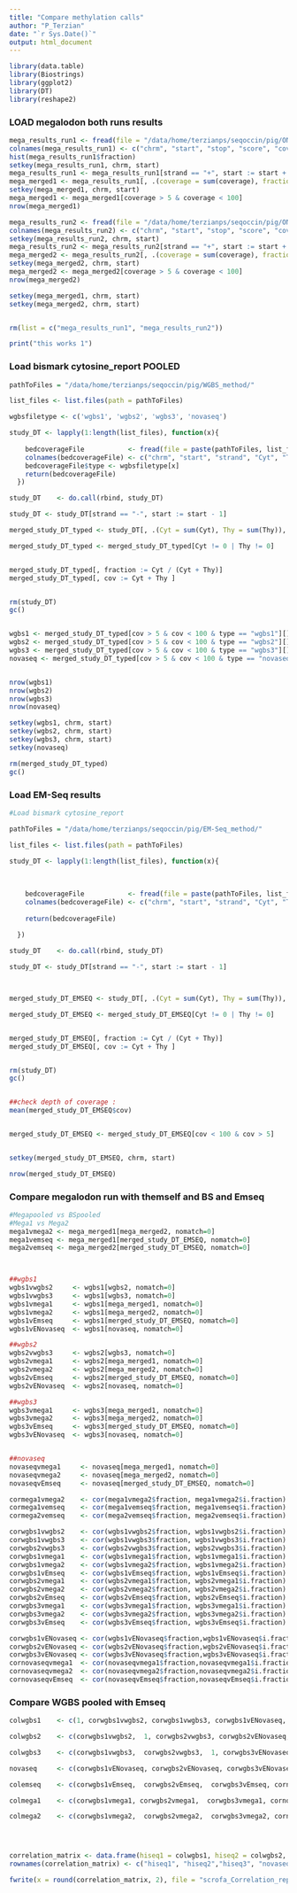 ---
title: "Compare methylation calls"
author: "P_Terzian"
date: "`r Sys.Date()`"
output: html_document
---

```{r, include=FALSE}
library(data.table)
library(Biostrings)
library(ggplot2)
library(DT)
library(reshape2)


```




### LOAD megalodon both runs results
```{r}
mega_results_run1 <- fread(file = "/data/home/terzianps/seqoccin/pig/ONT_method/Seqoccin.Pig.ONT.PAD93746.modified_bases.5mC.bed", stringsAsFactors = FALSE)
colnames(mega_results_run1) <- c("chrm", "start", "stop", "score", "coverage", "strand", "start2", "stop2", "Idonknow", "coverage", "fraction")
hist(mega_results_run1$fraction)
setkey(mega_results_run1, chrm, start)
mega_results_run1 <- mega_results_run1[strand == "+", start := start + 1]
mega_merged1 <- mega_results_run1[, .(coverage = sum(coverage), fraction = sum(fraction) / length(fraction)), by = .(chrm, start)]
setkey(mega_merged1, chrm, start)
mega_merged1 <- mega_merged1[coverage > 5 & coverage < 100]
nrow(mega_merged1)

mega_results_run2 <- fread(file = "/data/home/terzianps/seqoccin/pig/ONT_method/Seqoccin.Pig.ONT.PAE20806.modified_bases.5mC.bed", stringsAsFactors = FALSE)
colnames(mega_results_run2) <- c("chrm", "start", "stop", "score", "coverage", "strand", "start2", "stop2", "Idonknow", "coverage", "fraction")
setkey(mega_results_run2, chrm, start)
mega_results_run2 <- mega_results_run2[strand == "+", start := start + 1]
mega_merged2 <- mega_results_run2[, .(coverage = sum(coverage), fraction = sum(fraction) / length(fraction)), by = .(chrm, start)]
setkey(mega_merged2, chrm, start)
mega_merged2 <- mega_merged2[coverage > 5 & coverage < 100]
nrow(mega_merged2)

setkey(mega_merged1, chrm, start)
setkey(mega_merged2, chrm, start)


rm(list = c("mega_results_run1", "mega_results_run2"))

print("this works 1")
```




### Load bismark cytosine_report POOLED
```{r}
pathToFiles = "/data/home/terzianps/seqoccin/pig/WGBS_method/"

list_files <- list.files(path = pathToFiles)

wgbsfiletype <- c('wgbs1', 'wgbs2', 'wgbs3', 'novaseq')

study_DT <- lapply(1:length(list_files), function(x){
    
    bedcoverageFile           <- fread(file = paste(pathToFiles, list_files[x], sep=""))
    colnames(bedcoverageFile) <- c("chrm", "start", "strand", "Cyt", "Thy", "di_context", "tri_context")
    bedcoverageFile$type <- wgbsfiletype[x]
    return(bedcoverageFile)
  })

study_DT    <- do.call(rbind, study_DT)

study_DT <- study_DT[strand == "-", start := start - 1]

merged_study_DT_typed <- study_DT[, .(Cyt = sum(Cyt), Thy = sum(Thy)), by = .(chrm, start, type)]

merged_study_DT_typed <- merged_study_DT_typed[Cyt != 0 | Thy != 0]


merged_study_DT_typed[, fraction := Cyt / (Cyt + Thy)]
merged_study_DT_typed[, cov := Cyt + Thy ]


rm(study_DT)
gc()


wgbs1 <- merged_study_DT_typed[cov > 5 & cov < 100 & type == "wgbs1"][]
wgbs2 <- merged_study_DT_typed[cov > 5 & cov < 100 & type == "wgbs2"][]
wgbs3 <- merged_study_DT_typed[cov > 5 & cov < 100 & type == "wgbs3"][]
novaseq <- merged_study_DT_typed[cov > 5 & cov < 100 & type == "novaseq"][]


nrow(wgbs1)
nrow(wgbs2)
nrow(wgbs3)
nrow(novaseq)

setkey(wgbs1, chrm, start)
setkey(wgbs2, chrm, start)
setkey(wgbs3, chrm, start)
setkey(novaseq)

rm(merged_study_DT_typed)
gc()


```



### Load EM-Seq results
```{r}
#Load bismark cytosine_report

pathToFiles = "/data/home/terzianps/seqoccin/pig/EM-Seq_method/"

list_files <- list.files(path = pathToFiles)

study_DT <- lapply(1:length(list_files), function(x){
    
    
  
    bedcoverageFile           <- fread(file = paste(pathToFiles, list_files[x], sep=""))
    colnames(bedcoverageFile) <- c("chrm", "start", "strand", "Cyt", "Thy", "di_context", "tri_context")
    
    return(bedcoverageFile)
    
  })

study_DT    <- do.call(rbind, study_DT)

study_DT <- study_DT[strand == "-", start := start - 1]



merged_study_DT_EMSEQ <- study_DT[, .(Cyt = sum(Cyt), Thy = sum(Thy)), by = .(chrm, start)]

merged_study_DT_EMSEQ <- merged_study_DT_EMSEQ[Cyt != 0 | Thy != 0]


merged_study_DT_EMSEQ[, fraction := Cyt / (Cyt + Thy)]
merged_study_DT_EMSEQ[, cov := Cyt + Thy ]


rm(study_DT)
gc()


##check depth of coverage :
mean(merged_study_DT_EMSEQ$cov)


merged_study_DT_EMSEQ <- merged_study_DT_EMSEQ[cov < 100 & cov > 5]


setkey(merged_study_DT_EMSEQ, chrm, start)

nrow(merged_study_DT_EMSEQ)

```




### Compare megalodon run with themself and BS and Emseq
```{r}

#Megapooled vs BSpooled
#Mega1 vs Mega2
mega1vmega2 <- mega_merged1[mega_merged2, nomatch=0]
mega1vemseq <- mega_merged1[merged_study_DT_EMSEQ, nomatch=0]
mega2vemseq <- mega_merged2[merged_study_DT_EMSEQ, nomatch=0]



##wgbs1
wgbs1vwgbs2     <- wgbs1[wgbs2, nomatch=0]
wgbs1vwgbs3     <- wgbs1[wgbs3, nomatch=0]
wgbs1vmega1     <- wgbs1[mega_merged1, nomatch=0]
wgbs1vmega2     <- wgbs1[mega_merged2, nomatch=0]
wgbs1vEmseq     <- wgbs1[merged_study_DT_EMSEQ, nomatch=0]
wgbs1vENovaseq  <- wgbs1[novaseq, nomatch=0]

##wgbs2
wgbs2vwgbs3     <- wgbs2[wgbs3, nomatch=0]
wgbs2vmega1     <- wgbs2[mega_merged1, nomatch=0]
wgbs2vmega2     <- wgbs2[mega_merged2, nomatch=0]
wgbs2vEmseq     <- wgbs2[merged_study_DT_EMSEQ, nomatch=0]
wgbs2vENovaseq  <- wgbs2[novaseq, nomatch=0]

##wgbs3
wgbs3vmega1     <- wgbs3[mega_merged1, nomatch=0]
wgbs3vmega2     <- wgbs3[mega_merged2, nomatch=0]
wgbs3vEmseq     <- wgbs3[merged_study_DT_EMSEQ, nomatch=0]
wgbs3vENovaseq  <- wgbs3[novaseq, nomatch=0]


##novaseq
novaseqvmega1     <- novaseq[mega_merged1, nomatch=0]
novaseqvmega2     <- novaseq[mega_merged2, nomatch=0]
novaseqvEmseq     <- novaseq[merged_study_DT_EMSEQ, nomatch=0]

cormega1vmega2    <- cor(mega1vmega2$fraction, mega1vmega2$i.fraction)
cormega1vemseq    <- cor(mega1vemseq$fraction, mega1vemseq$i.fraction)
cormega2vemseq    <- cor(mega2vemseq$fraction, mega2vemseq$i.fraction)

corwgbs1vwgbs2    <- cor(wgbs1vwgbs2$fraction, wgbs1vwgbs2$i.fraction)
corwgbs1vwgbs3    <- cor(wgbs1vwgbs3$fraction, wgbs1vwgbs3$i.fraction)
corwgbs2vwgbs3    <- cor(wgbs2vwgbs3$fraction, wgbs2vwgbs3$i.fraction)
corwgbs1vmega1    <- cor(wgbs1vmega1$fraction, wgbs1vmega1$i.fraction)
corwgbs1vmega2    <- cor(wgbs1vmega2$fraction, wgbs1vmega2$i.fraction)
corwgbs1vEmseq    <- cor(wgbs1vEmseq$fraction, wgbs1vEmseq$i.fraction)
corwgbs2vmega1    <- cor(wgbs2vmega1$fraction, wgbs2vmega1$i.fraction)
corwgbs2vmega2    <- cor(wgbs2vmega2$fraction, wgbs2vmega2$i.fraction)
corwgbs2vEmseq    <- cor(wgbs2vEmseq$fraction, wgbs2vEmseq$i.fraction)
corwgbs3vmega1    <- cor(wgbs3vmega1$fraction, wgbs3vmega1$i.fraction)
corwgbs3vmega2    <- cor(wgbs3vmega2$fraction, wgbs3vmega2$i.fraction)
corwgbs3vEmseq    <- cor(wgbs3vEmseq$fraction, wgbs3vEmseq$i.fraction)

corwgbs1vENovaseq <- cor(wgbs1vENovaseq$fraction,wgbs1vENovaseq$i.fraction)
corwgbs2vENovaseq <- cor(wgbs2vENovaseq$fraction,wgbs2vENovaseq$i.fraction)
corwgbs3vENovaseq <- cor(wgbs3vENovaseq$fraction,wgbs3vENovaseq$i.fraction)
cornovaseqvmega1  <- cor(novaseqvmega1$fraction,novaseqvmega1$i.fraction)
cornovaseqvmega2  <- cor(novaseqvmega2$fraction,novaseqvmega2$i.fraction)
cornovaseqvEmseq  <- cor(novaseqvEmseq$fraction,novaseqvEmseq$i.fraction)

```


### Compare WGBS pooled with Emseq
```{r}


colwgbs1    <- c(1, corwgbs1vwgbs2, corwgbs1vwgbs3, corwgbs1vENovaseq, corwgbs1vEmseq, corwgbs1vmega1, corwgbs1vmega2)

colwgbs2    <- c(corwgbs1vwgbs2,  1, corwgbs2vwgbs3, corwgbs2vENovaseq, corwgbs2vEmseq,  corwgbs2vmega1,   corwgbs2vmega2)

colwgbs3    <- c(corwgbs1vwgbs3,  corwgbs2vwgbs3,  1, corwgbs3vENovaseq, corwgbs3vEmseq,  corwgbs3vmega1,  corwgbs3vmega2)

novaseq     <- c(corwgbs1vENovaseq, corwgbs2vENovaseq, corwgbs3vENovaseq,  1, cornovaseqvEmseq, cornovaseqvmega1, cornovaseqvmega2) 

colemseq    <- c(corwgbs1vEmseq,  corwgbs2vEmseq,  corwgbs3vEmseq, cornovaseqvEmseq, 1, cormega1vemseq, cormega2vemseq)

colmega1    <- c(corwgbs1vmega1, corwgbs2vmega1,  corwgbs3vmega1, cornovaseqvmega1, cormega1vemseq, 1, cormega1vmega2)

colmega2    <- c(corwgbs1vmega2,  corwgbs2vmega2,  corwgbs3vmega2, cornovaseqvmega2, cormega2vemseq,  cormega1vmega2,  1)




correlation_matrix <- data.frame(hiseq1 = colwgbs1, hiseq2 = colwgbs2, hiseq3 = colwgbs3, novaseq = novaseq, emseq = colemseq, ont1 = colmega1, ont2 =colmega2)
rownames(correlation_matrix) <- c("hiseq1", "hiseq2","hiseq3", "novaseq", "emseq", "ont1", "ont2")

fwrite(x = round(correlation_matrix, 2), file = "scrofa_Correlation_reproducibilty_matrix_heatmaptechdatapaper_wholeCpG.tsv", sep = "\t")

```
